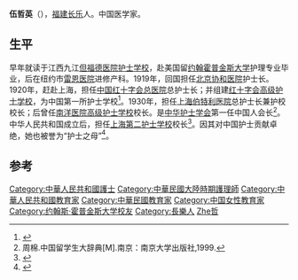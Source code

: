 '''伍哲英'''（{{bd|1884年||1960年}}），[[福建|福建]][[长乐|长乐]]人。中国医学家。

==生平==
早年就读于江西九江[[但福德医院护士学校|但福德医院护士学校]]，赴美国留[[约翰霍普金斯大学|约翰霍普金斯大学]]护理专业毕业，后在纽约市[[雷恩医院|雷恩医院]]进修产科。1919年，回国担任[[北京协和医院|北京协和医院]]护士长。1920年，赶赴上海，担任[[中国红十字会总医院|中国红十字会总医院]]总护士长；并组建[[红十字会高级护士学校|红十字会高级护士学校]]，为中国第一所护士学校<ref>{{cite book|author=《上海妇女志》编纂委员会，荒砂 孟燕堃 陶家祥 吴世常 奚杏芳|title=《上海妇女志》/人 物-一、人物传略|year=2000年7月|location=上海社会科学院出版社|isbn=7-80618-738-3|url=http://d.wanfangdata.com.cn/LocalChronicleItem_1714907.aspx|access-date=2013-11-08|archive-date=2015-02-24|archive-url=https://web.archive.org/web/20150224111804/http://d.wanfangdata.com.cn/LocalChronicleItem_1714907.aspx|dead-url=no}}</ref>。1930年，担任[[上海伯特利医院|上海伯特利医院]]总护士长兼护校校长；后曾任[[南洋医院高级护士学校|南洋医院高级护士学校]]校长。是[[中华护士学会|中华护士学会]]第一任中国人会长<ref>周棉.中国留学生大辞典[M].南京：南京大学出版社,1999.</ref>。中华人民共和国成立后，担任[[上海第二护士学校|上海第二护士学校]]校长<ref>{{cite news|author=上海市地方志办公室|title=伍哲英(1884～1960)|url=http://www.shtong.gov.cn/newsite/node2/node4429/node4432/node70711/node70717/node70727/userobject1ai64885.html|accessdate=2013-11-08|newspaper=上海市地方志办公室|archive-date=2019-04-20|archive-url=https://web.archive.org/web/20190420055718/http://www.shtong.gov.cn/newsite/node2/node4429/node4432/node70711/node70717/node70727/userobject1ai64885.html|dead-url=no}}</ref>。因其对中国护士贡献卓绝，她也被誉为“护士之母”<ref>{{cite news|title=长乐市志  第二节　近现代人物传|url=http://www.fjsq.gov.cn/showtext.asp?ToBook=3234&index=1790|accessdate=2013-11-08|newspaper=福建省地方志编纂委员会|archive-url=https://web.archive.org/web/20150224105852/http://www.fjsq.gov.cn/showtext.asp?ToBook=3234&index=1790|archive-date=2015-02-24|dead-url=yes}}</ref>。

==参考==
{{reflist}}

{{DEFAULTSORT:Wu伍}}
[[Category:中華人民共和國護士|Category:中華人民共和國護士]]
[[Category:中華民國大陸時期護理師|Category:中華民國大陸時期護理師]]
[[Category:中華人民共和國教育家|Category:中華人民共和國教育家]]
[[Category:中華民國教育家|Category:中華民國教育家]]
[[Category:中国女性教育家|Category:中国女性教育家]]
[[Category:约翰斯·霍普金斯大学校友|Category:约翰斯·霍普金斯大学校友]]
[[Category:長樂人|Category:長樂人]]
[[Category:伍姓|Zhe哲]]